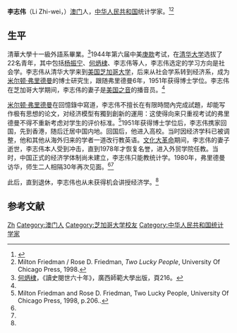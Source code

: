 '''李志伟'''（Li Zhi-wei，{{bd|1917年3月22日}}）[[澳门|澳门]]人，[[中华人民共和国|中华人民共和国]]统计学家。<ref name=cgw>{{Cite web |url=http://www.china.com.cn/news/txt/2006-12/24/content_7550652.htm |title=弗里德曼和他的中国学生，中国网，2006-12-2 |access-date=2013-07-08 |archive-date=2015-09-24 |archive-url=https://web.archive.org/web/20150924003456/http://www.china.com.cn/news/txt/2006-12/24/content_7550652.htm |dead-url=no }}</ref><ref name=milton>Milton Friedman / Rose D. Friedman, ''Two Lucky People'', University Of Chicago Press, 1998.</ref>

==生平==
清華大學十一級外語系畢業。<ref>[[何炳棣|何炳棣]]，《讀史閱世六十年》，廣西師範大學出版，頁216。</ref>1944年第六届中美[[庚款|庚款]]考试，在[[清华大学|清华大学]]选拔了22名青年，其中包括[[杨振宁|杨振宁]]、[[何炳棣|何炳棣]]、李志伟等人，李志伟选定的学习方向是社会学。李志伟从清华大学来到[[美国|美国]][[芝加哥大学|芝加哥大学]]，后来从社会学系转到经济系，成为[[米尔顿·弗里德曼|米尔顿·弗里德曼]]的博士研究生，跟随弗里德曼6年，1951年获得博士学位。李志伟在芝加哥大学期间，李志伟的妻子是[[美国之音|美国之音]]的播音员。<ref name=cgw/>

[[米尔顿·弗里德曼|米尔顿·弗里德曼]]在回憶錄中寫道，李志伟不擅长在有限時間內完成試題，却能写作极有思想的论文，对经济模型有獨到創新的運用：这使得向来只重视考试的弗里德曼不得不重新考虑对学生的评价标准。<ref>Milton Friedman and Rose D. Friedman, Two Lucky People, University Of Chicago Press, 1998, p.206..</ref>1951年获得博士学位后，李志伟携家回国，先到香港，随后迁居中国内地。回国后，他进入高校。当时因经济学科已被调整，他和其他从海外归来的学者一道改行教英语。[[文化大革命|文化大革命]]期间，李志伟的妻子逝世，李志伟本人受到冲击，直到1978年才恢复名誉，进入外贸学院任教。当时，中国正式的经济学体制尚未建立，李志伟只能教统计学。1980年，弗里德曼访华，师生二人相隔30年再次见面。<ref name=cgw/><ref name=milton/>

此后，直到退休，李志伟也从未获得机会讲授经济学。<ref name=cgw/>

==参考文献==
{{reflist}}

{{DEFAULTSORT:Li李}}
[[Category:李姓|Zh]]
[[Category:澳门人|Category:澳门人]]
[[Category:芝加哥大学校友|Category:芝加哥大学校友]]
[[Category:中华人民共和国统计学家|Category:中华人民共和国统计学家]]